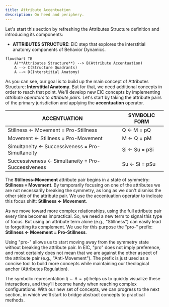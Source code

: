 ```yaml
---
title: Attribute Accentuation
description: On heed and periphery.
---
```


Let's start this section by refreshing the Attributes Structure definition and introducing its components:

- **ATTRIBUTES STRUCTURE**: EIC step that explores the interstitial anatomy components of Behavior Dynamics.

```mermaid
flowchart TB
    A(**Attributes Structure**) --> B(Attribute Accentuation)
    A --> C(Structure Quadrants)
    A --> D(Interstitial Anatomy)
```

As you can see, our goal is to build up the main concept of Attributes Structure: **Interstitial Anatomy**. But for that, we need additional concepts in order to reach that point. We'll develop new EIC concepts by implementing *attribute operators* to *attribute pairs*. Let's start by taking the attribute pairs of the primary jurisdiction and applying the **accentuation** operator.

| **ACCENTUATION** | **SYMBOLIC FORM** |
|----|---|
| Stillness ← Movement = Pro-Stillness | Q ← M = pQ |
| Movement ← Stillness = Pro-Movement | M ← Q = pM |
| Simultaneity ← Successiveness = Pro-Simultaneity | Si ← Su = pSi |
| Successiveness ← Simultaneity = Pro-Successiveness | Su ← Si = pSu |

The **Stillness-Movement** attribute pair begins in a state of symmetry: **Stillness ≡ Movement**. By temporarily focusing on one of the attributes we are not necessarily breaking the symmetry, as long as we don't dismiss the other side of the attribute pair. We use the accentuation operator to indicate this focus shift: **Stillness ← Movement**.

As we move toward more complex relationships, using the full attribute pair every time becomes impractical. So, we need a new term to signal this type of focus. But using an attribute term alone (e.g., "Stillness") can easily lead to forgetting its complement. We use for this purpose the "pro-" prefix: **Stillness ← Movement = Pro-Stillness**.

Using "pro-" allows us to start moving away from the symmetry state without breaking the attribute pair. In EIC, "pro" does not imply preference, and most certainly does not mean that we are against the other aspect of the attribute pair (e.g., "Anti-Movement"). The prefix is just used as a concise tool to build more concepts while maintaining our theological anchor (Attributes Regulation).

The symbolic representation `Q ← M = pQ` helps us to quickly visualize these interactions, and they'll become handy when reaching complex configurations. With our new set of concepts, we can progress to the next section, in which we'll start to bridge abstract concepts to practical methods.
